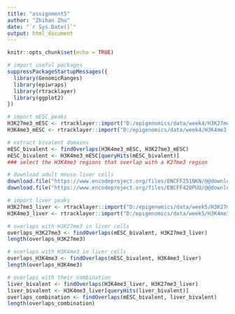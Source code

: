 ```yaml
---
title: "assignment5"
author: "Zhihan Zhu"
date: "`r Sys.Date()`"
output: html_document
---
```


```r
knitr::opts_chunk$set(echo = TRUE)
```

```r
# import useful packages
suppressPackageStartupMessages({
  library(GenomicRanges)
  library(epiwraps)
  library(rtracklayer)
  library(ggplot2)
})
```

```r
# import mESC peaks
H3K27me3_mESC <- rtracklayer::import("D:/epigenomics/data/week4/H3K27me3.bed.gz", format="narrowPeak")
H3K4me3_mESC <- rtracklayer::import("D:/epigenomics/data/week4/H3K4me3.bed.gz", format="narrowPeak")
```

```r
# extract bivalent domains
mESC_bivalent <- findOverlaps(H3K4me3_mESC, H3K27me3_mESC)
mESC_bivalent <- H3K4me3_mESC[queryHits(mESC_bivalent)]
### select the H3K4me3 regions that overlap with a K27me3 region
```

```r
# download adult mouse liver cells
download.file("https://www.encodeproject.org/files/ENCFF251NKN/@@download/ENCFF251NKN.bed.gz", "D:/epigenomics/data/week5/H3K27me3.bed.gz")
download.file("https://www.encodeproject.org/files/ENCFF420PUU/@@download/ENCFF420PUU.bed.gz", "D:/epigenomics/data/week5/H3K4me3.bed.gz")
```
```r
# import liver peaks
H3K27me3_liver <- rtracklayer::import("D:/epigenomics/data/week5/H3K27me3.bed.gz", format="narrowPeak")
H3K4me3_liver <- rtracklayer::import("D:/epigenomics/data/week5/H3K4me3.bed.gz", format="narrowPeak")
```

```r
# overlaps with H3K27me3 in liver cells
overlaps_H3K27me3 <- findOverlaps(mESC_bivalent, H3K27me3_liver)
length(overlaps_H3K27me3)
```

```r
# overlaps with H3K4me3 in liver cells
overlaps_H3K4me3 <- findOverlaps(mESC_bivalent, H3K4me3_liver)
length(overlaps_H3K4me3)
```

```r
# overlaps with their combination
liver_bivalent <- findOverlaps(H3K4me3_liver, H3K27me3_liver)
liver_bivalent <- H3K4me3_liver[queryHits(liver_bivalent)]
overlaps_combination <- findOverlaps(mESC_bivalent, liver_bivalent)
length(overlaps_combination)
```

